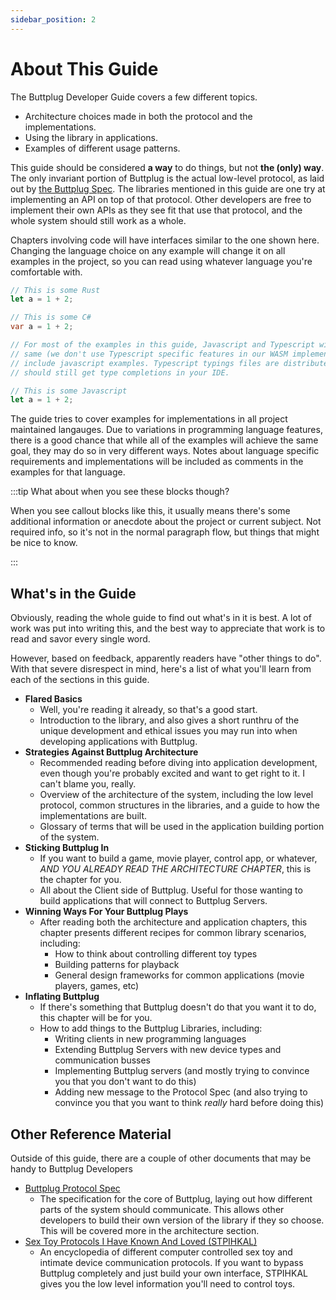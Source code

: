 ```yaml
---
sidebar_position: 2
---
```



# About This Guide

The Buttplug Developer Guide covers a few different topics.

- Architecture choices made in both the protocol and the implementations.
- Using the library in applications.
- Examples of different usage patterns.

This guide should be considered **a way** to do things, but not **the (only) way**. The only
invariant portion of Buttplug is the actual low-level protocol, as laid out by [the Buttplug
Spec](https://buttplug-spec.docs.buttplug.io). The libraries mentioned in this guide are one try at
implementing an API on top of that protocol. Other developers are free to implement their own APIs
as they see fit that use that protocol, and the whole system should still work as a whole.

Chapters involving code will have interfaces similar to the one shown here. Changing the language
choice on any example will change it on all examples in the project, so you can read using whatever
language you're comfortable with.


<Tabs>
<TabItem value="rust" label="Rust">

```rust
// This is some Rust
let a = 1 + 2;
```

</TabItem>
<TabItem value="csharp" label="C#">

```csharp
// This is some C#
var a = 1 + 2;
```

</TabItem>
<TabItem value="js" label="Javascript">

```js
// For most of the examples in this guide, Javascript and Typescript will look mostly the
// same (we don't use Typescript specific features in our WASM implementation), therefore we only
// include javascript examples. Typescript typings files are distributed with the library, so you
// should still get type completions in your IDE.

// This is some Javascript
let a = 1 + 2;
```

</TabItem>
</Tabs>

The guide tries to cover examples for implementations in all project maintained langauges. Due to
variations in programming language features, there is a good chance that while all of the examples
will achieve the same goal, they may do so in very different ways. Notes about language specific
requirements and implementations will be included as comments in the examples for that language.

:::tip What about when you see these blocks though?

When you see callout blocks like this, it usually means there's some additional information or
anecdote about the project or current subject. Not required info, so it's not in the normal
paragraph flow, but things that might be nice to know.

:::

## What's in the Guide

Obviously, reading the whole guide to find out what's in it is best. A lot of work was put into
writing this, and the best way to appreciate that work is to read and savor every single word.

However, based on feedback, apparently readers have "other things to do". With that severe
disrespect in mind, here's a list of what you'll learn from each of the sections in this guide.

* **Flared Basics**
    * Well, you're reading it already, so that's a good start. 
    * Introduction to the library, and also gives a short runthru of the unique development and
      ethical issues you may run into when developing applications with Buttplug.
* **Strategies Against Buttplug Architecture**
    * Recommended reading before diving into application development, even though you're probably
      excited and want to get right to it. I can't blame you, really.
    * Overview of the architecture of the system, including the low level protocol, common
      structures in the libraries, and a guide to how the implementations are built.
    * Glossary of terms that will be used in the application building portion of the system.
* **Sticking Buttplug In**
    * If you want to build a game, movie player, control app, or whatever, *AND YOU ALREADY READ THE
      ARCHITECTURE CHAPTER*, this is the chapter for you.
    * All about the Client side of Buttplug. Useful for those wanting to build applications that
      will connect to Buttplug Servers. 
* **Winning Ways For Your Buttplug Plays**
    * After reading both the architecture and application chapters, this chapter presents different
      recipes for common library scenarios, including:
        * How to think about controlling different toy types
        * Building patterns for playback
        * General design frameworks for common applications (movie players, games, etc)
* **Inflating Buttplug**
    * If there's something that Buttplug doesn't do that you want it to do, this chapter will be for
      you.
    * How to add things to the Buttplug Libraries, including:
        * Writing clients in new programming languages
        * Extending Buttplug Servers with new device types and communication busses
        * Implementing Buttplug servers (and mostly trying to convince you that you don't want to do
          this)
        * Adding new message to the Protocol Spec (and also trying to convince you that you want to
          think *really* hard before doing this)

## Other Reference Material

Outside of this guide, there are a couple of other documents that may be handy to Buttplug Developers

* [Buttplug Protocol Spec](https://buttplug-spec.docs.buttplug.io)
    * The specification for the core of Buttplug, laying out how different parts of the system
      should communicate. This allows other developers to build their own version of the library if
      they so choose. This will be covered more in the architecture section.
* [Sex Toy Protocols I Have Known And Loved (STPIHKAL)](https://stpihkal.docs.buttplug.io)
    * An encyclopedia of different computer controlled sex toy and intimate device communication
      protocols. If you want to bypass Buttplug completely and just build your own interface,
      STPIHKAL gives you the low level information you'll need to control toys.